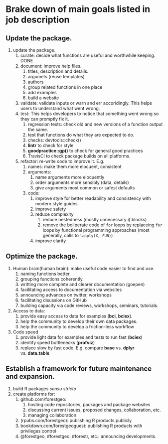 # Brake down of main goals listed in job description

## Update the package.

1. update the package.
    1. curate: decide what functions are useful and worthwhile keeping. DONE
    1. document: improve help files.
        1. titles, description and details.
        1. argumets (reuse templates)
        1. authors
        1. group related functions in one place
        1. add examples
        1. build a website
    1. validate: validate inputs or warn and err accoridingly. This helps users
       to understand what went wrong.
    1. test: This helps developers to notice that something  went wrong so they 
       can promptly fix it.
        1. regression tests: check old and new versions of a function output the
           same.
        1. test that functions do what they are expected to do.
        1. checks: devtools::check()
        1. __lintr__ to check for style
        1. __goodpractice::gp()__ to check for general good practices
        1. TravisCI to check package builds on all platforms.
    1. refactor: re-write code to improve it. E.g.
        1. names: make them more elocuent, consistent
        1. arguments: 
            1. name arguments more elocuently
            1. order arguments more sensibly (data, details)
            1. give arguments most common or safest defaults
        1. code: 
            1. improve style for better readability and consistency with modern
               style guides.
            1. improve safety
            1. reduce complexity
                1. reduce nestedness (mostly unnecessary _if_ blocks)
                1. remove the boilperate code of `for` loops by replaceing `for`
                   loops by functional programming approaches (most generally,
                   calls  to `lapply(X, FUN)`)
            1. improve clarity



## Optimize the package.

1. Human brain(human brain): make useful code easier to find and use.
    1. naming functions better.
    1. grouping functions coherently.
    1. writting more complete and clearer documentation (goepen)
    1. facilitating access to documentation via websites
    1. announcing advances on twitter, workshops
    1. facilitating disussions on GitHub
    1. building capacity via code reviews, workshops, seminars, tutorials.
1. Access to data:
    1. provide easy access to data for examples (__bci__, __bciex__).
    1. help the community to develop their own data packages.
    1. help the community to develop a friction-less workflow
1. Code speed
    1. provide light data for examples and tests to run fast (__bciex__) 
    1. identify speed bottlenecks (__profviz__)
    1. replace slow by fast code. E.g. compare __base__ vs. __dplyr__ vs. __data.table__



## Establish a framework for future maintenance and expansion.

1. build R packages _sensu stricto_
1. create platforms for:
    1. github.com/forestgeo:
        1. hosting code repositories, packages and package websites
        1. discussing current issues, proposed changes, collaboration, etc.
        1. managing collaboration
    1. (rpubs.com/forestgeo): publishing R products publicly
    1. bookdown.com/forestgeoguest: publishing R products 
       with privileges control
    1. @forestgeo, #forestgeo, #forestr, etc.: announcing developments.
